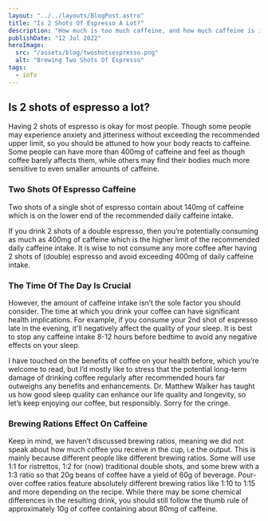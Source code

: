 ```yaml
---
layout: "../../layouts/BlogPost.astro"
title: "Is 2 Shots Of Espresso A Lot?"
description: "How much is too much caffeine, and how much caffeine is in 2 shots of espresso?"
publishDate: "12 Jul 2022"
heroImage:
  src: "/assets/blog/twoshotsespresso.png"
  alt: "Brewing Two Shots Of Espresso"
tags:
  - info
---
```


## Is 2 shots of espresso a lot?
Having 2 shots of espresso is okay for most people. Though some people may experience anxiety and jitteriness without exceeding the recommended upper limit, so you should be attuned to how your body reacts to caffeine. Some people can have more than 400mg of caffeine and feel as though coffee barely affects them, while others may find their bodies much more sensitive to even smaller amounts of caffeine.

### Two Shots Of Espresso Caffeine
Two shots of a single shot of espresso contain about 140mg of caffeine which is on the lower end of the recommended daily caffeine intake.

If you drink 2 shots of a double espresso, then you’re potentially consuming as much as 400mg of caffeine which is the higher limit of the recommended daily caffeine intake. It is wise to not consume any more coffee after having 2 shots of (double) espresso and avoid exceeding 400mg of daily caffeine intake.

### The Time Of The Day Is Crucial
However, the amount of caffeine intake isn’t the sole factor you should consider. The time at which you drink your coffee can have significant health implications. For example, if you consume your 2nd shot of espresso late in the evening, it'll negatively affect the quality of your sleep. It is best to stop any caffeine intake 8-12 hours before bedtime to avoid any negative effects on your sleep.

I have touched on the benefits of coffee on your health before, which you’re welcome to read, but I’d mostly like to stress that the potential long-term damage of drinking coffee regularly after recommended hours far outweighs any benefits and enhancements. Dr. Matthew Walker has taught us how good sleep quality can enhance our life quality and longevity, so let’s keep enjoying our coffee, but responsibly. Sorry for the cringe.

### Brewing Rations Effect On Caffeine
Keep in mind, we haven’t discussed brewing ratios, meaning we did not speak about how much coffee you receive in the cup, i.e the output. This is mainly because different people like different brewing ratios. Some will use 1:1 for ristrettos, 1:2 for (now) traditional double shots, and some brew with a 1:3 ratio so that 20g beans of coffee have a yield of 60g of beverage. Pour-over coffee ratios feature absolutely different brewing ratios like 1:10 to 1:15 and more depending on the recipe. While there may be some chemical differences in the resulting drink, you should still follow the thumb rule of approximately 10g of coffee containing about 80mg of caffeine.
